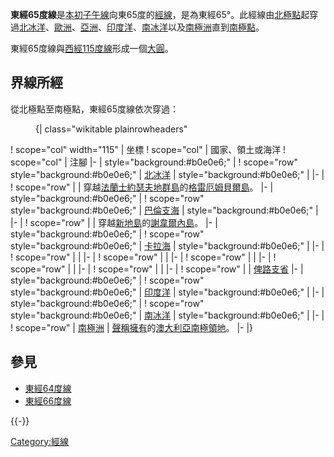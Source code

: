 {{Location map-line|lon=65}}
{{kml}}
'''東經65度線'''是[[本初子午線|本初子午線]]向東65度的[[經線|經線]]，是為東經65°。此經線由[[北極點|北極點]]起穿過[[北冰洋|北冰洋]]、[[歐洲|歐洲]]、[[亞洲|亞洲]]、[[印度洋|印度洋]]、[[南冰洋|南冰洋]]以及[[南極洲|南極洲]]直到[[南極點|南極點]]。

東經65度線與[[西經115度線|西經115度線]]形成一個[[大圓|大圓]]。

==界線所經==
從北極點至南極點，東經65度線依次穿過：

:{| class="wikitable plainrowheaders"
! scope="col" width="115" | 坐標
! scope="col" | 國家、領土或海洋
! scope="col" | 注腳
|-
| style="background:#b0e0e6;" | {{Coord|90|0|N|65|0|E|type:waterbody|name=Arctic Ocean}}
! scope="row" style="background:#b0e0e6;" | [[北冰洋|北冰洋]]
| style="background:#b0e0e6;" |
|-
| {{Coord|81|10|N|65|0|E|type:country|name=Russia}}
! scope="row" | {{RUS}}
| 穿越[[法蘭士約瑟夫地群島|法蘭士約瑟夫地群島]]的[[格雷厄姆貝爾島|格雷厄姆貝爾島]]。
|-
| style="background:#b0e0e6;" | {{Coord|80|47|N|65|0|E|type:waterbody|name=Barents Sea}}
! scope="row" style="background:#b0e0e6;" | [[巴倫支海|巴倫支海]]
| style="background:#b0e0e6;" |
|-
| {{Coord|76|29|N|65|0|E|type:country|name=Russia}}
! scope="row" | {{RUS}}
| 穿越[[新地島|新地島]]的[[謝韋爾內島|謝韋爾內島]]。
|-
| style="background:#b0e0e6;" | {{Coord|75|47|N|65|0|E|type:waterbody|name=Kara Sea}}
! scope="row" style="background:#b0e0e6;" | [[卡拉海|卡拉海]]
| style="background:#b0e0e6;" |
|-
| {{Coord|69|15|N|65|0|E|type:country|name=Russia}}
! scope="row" | {{RUS}}
|
|-
| {{Coord|54|24|N|65|0|E|type:country|name=Kazakhstan}}
! scope="row" | {{KAZ}}
|
|-
| {{Coord|43|45|N|65|0|E|type:country|name=Uzbekistan}}
! scope="row" | {{UZB}}
|
|-
| {{Coord|38|37|N|65|0|E|type:country|name=Turkmenistan}}
! scope="row" | {{TKM}}
|
|-
| {{Coord|37|13|N|65|0|E|type:country|name=Afghanistan}}
! scope="row" | {{AFG}}
|
|-
| {{Coord|29|32|N|65|0|E|type:country|name=Pakistan}}
! scope="row" | {{PAK}}
| [[俾路支省|俾路支省]]
|-
| style="background:#b0e0e6;" | {{Coord|25|19|N|65|0|E|type:waterbody|name=Indian Ocean}}
! scope="row" style="background:#b0e0e6;" | [[印度洋|印度洋]]
| style="background:#b0e0e6;" |
|-
| style="background:#b0e0e6;" | {{Coord|60|0|S|65|0|E|type:waterbody|name=Southern Ocean}}
! scope="row" style="background:#b0e0e6;" | [[南冰洋|南冰洋]]
| style="background:#b0e0e6;" |
|-
| {{Coord|67|39|S|65|0|E|type:country|name=Antarctica}}
! scope="row" | [[南極洲|南極洲]]
| {{AUS}}[[南極領地|聲稱擁有]]的[[澳大利亞南極領地|澳大利亞南極領地]]。
|-
|}

==參見==
*[[東經64度線|東經64度線]]
*[[東經66度線|東經66度線]]
{{-}}
{{geographical coordinates|state=collapsed}}

[[Category:經線|Category:經線]]